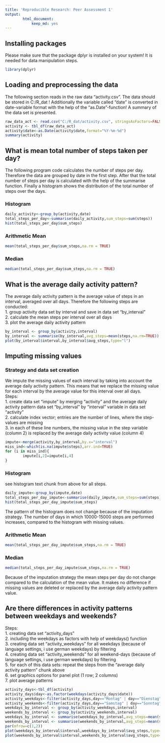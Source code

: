 ```yaml
---
title: 'Reproducible Research: Peer Assessment 1'
output: 
        html_document:
            keep_md: yes
---
```

## Installing packages
Please make sure that the package dplyr is installed on your system! It is needed for data manipulation steps.

```r
library(dplyr)
```

## Loading and preprocessing the data
The following section reads in the raw data "activity.csv". The data should be stored in C:/R_dat !
Additionally the variable called "date" is converted in date-variable format with the help of the 
"as.Date"-function! A summary of the data set is presented.
```r
raw_data_act <- read.csv("C:/R_dat/activity.csv", stringsAsFactors=FALSE)
activity <- tbl_df(raw_data_act)
activity$date<-as.Date(activity$date,format="%Y-%m-%d")
summary(activity)
```

## What is mean total number of steps taken per day?
The following program code calculates the number of steps per day. Therefore the data are grouped by date in the first step. After that the total number of steps per day is calculated with the help of the summarise function. Finally a histogram shows the distribution of the total number of steps over the days.
  
### Histogram
```r
daily_activity<-group_by(activity,date)
total_steps_per_day<-summarise(daily_activity,sum_steps=sum(steps))
hist(total_steps_per_day$sum_steps)     
```  
  
### Arithmetic Mean
```r
mean(total_steps_per_day$sum_steps,na.rm = TRUE)
```
  
### Median
```r
median(total_steps_per_day$sum_steps,na.rm = TRUE)
```
  
## What is the average daily activity pattern?
The average daily activity pattern is the average value of steps in an interval, averaged over all days. Therefore the following steps are conducted:  
1. group activity data set by interval and save in data set "by_interval"  
2. calculate the mean steps per interval over all days  
3. plot the average daily activity pattern  
```r
by_interval <- group_by(activity,interval)
by_interval <- summarise(by_interval,avg_steps=mean(steps,na.rm=TRUE))
plot(by_interval$interval,by_interval$avg_steps,type="l")
```
  
## Imputing missing values
### Strategy and data set creation
We impute the missing values of each interval by taking into account the average daily activity pattern. This means that we replace the missing value for each interval by the average value for this interval over all days.  
Steps:  
1. create data set "impute" by merging "activity" and the average daily activity pattern data set "by_interval" by "interval" variable in data set "activity"  
2. calculate index vector; entries are the number of lines, where the step-values are missing  
3. in each of these line numbers, the missing value in the step variable (column 2) is replaced by the average daily activity value (column 4)  
```r
impute<-merge(activity,by_interval,by.x="interval")
miss_ind<-which(is.na(impute$steps),arr.ind=TRUE)
for (i in miss_ind){
        impute[i,2]=impute[i,4]        
}
```
  
### Histogram
see histogram text chunk from above for all steps. 
```r
daily_impute<-group_by(impute,date)
total_steps_per_day_impute<-summarise(daily_impute,sum_steps=sum(steps))
hist(total_steps_per_day_impute$sum_steps)     
``` 
  
The pattern of the histogram does not change because of the imputation strategy. The number of days in which 10000-15000 steps are performed increases, compared to the histogram with missing values.
  
### Arithmetic Mean
```r
mean(total_steps_per_day_impute$sum_steps,na.rm = TRUE)
```
### Median
```r
median(total_steps_per_day_impute$sum_steps,na.rm = TRUE)
```
  
Because of the imputation strategy the mean steps per day do not change compared to the calculation of the mean value. It makes no difference if missing values are deleted or replaced by the average daily activity pattern value.
  
## Are there differences in activity patterns between weekdays and weekends?
Steps:  
1. creating data set "activity_days"  
2. including the weekdays as factors with help of weekdays() function  
3. creating data set "activity_weekdays" for all weekdays (because of language settings, i use german weekdays) by filtering  
4. creating data set "activity_weekends" for all weekend-days (because of language settings, i use german weekdays) by filtering  
5. for each of this data sets: repeat the steps from the "average daily activity pattern" chunk above  
6. set graphics options for panel plot (1 row; 2 columns)  
7. plot average patterns  
```r
activity_days<-tbl_df(activity)
activity_days$day<-as.factor(weekdays(activity_days$date))
activity_weekdays<-filter(activity_days,day=="Montag" | day=="Dienstag" | day=="Mittwoch" | day=="Donnerstag" | day=="Freitag")
activity_weekends<-filter(activity_days,day=="Samstag" | day=="Sonntag")
weekdays_by_interval <- group_by(activity_weekdays,interval)
weekends_by_interval <- group_by(activity_weekends,interval)
weekdays_by_interval <- summarise(weekdays_by_interval,avg_steps=mean(steps,na.rm=TRUE))
weekends_by_interval <- summarise(weekends_by_interval,avg_steps=mean(steps,na.rm=TRUE))
par(mfrow=c(1,2))
plot(weekdays_by_interval$interval,weekdays_by_interval$avg_steps,type="l")
plot(weekends_by_interval$interval,weekends_by_interval$avg_steps,type="l")
```

